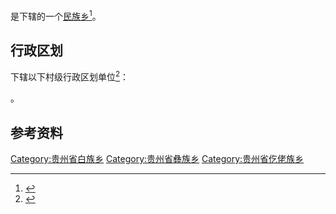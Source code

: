 {{中国乡级行政区|52/05/21/202/000}}

'''{{PAGENAMEBASE}}'''是{{PRC admin/fullname|52/05/21/202/000|3}}下辖的一个[[民族乡|民族乡]]<ref>{{PRC admin/ref sgc|{{PRC admin/parent|52/05/21/202/000}}}}</ref>。

== 行政区划 ==
{{PAGENAMEBASE}}下辖以下村级行政区划单位<ref>{{PRC admin/ref sgc|52/05/21/202/000}}</ref>：

{{PRC admin/children|52/05/21/202/000}}。

== 参考资料 ==
{{reflist}}

{{贵州行政区划小作品}}
{{PRC admin/navcat|52/05/21/202/000}}
[[Category:贵州省白族乡|Category:贵州省白族乡]]
[[Category:贵州省彝族乡|Category:贵州省彝族乡]]
[[Category:贵州省仡佬族乡|Category:贵州省仡佬族乡]]